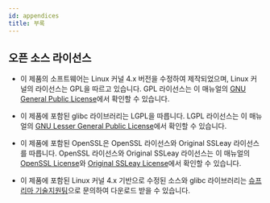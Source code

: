 ```yaml
---
id: appendices
title: 부록
---
```



<DocumentA />

## 오픈 소스 라이선스

* 이 제품의 소프트웨어는 Linux 커널 4.x 버전을 수정하여 제작되었으며, Linux 커널의 라이선스는 GPL을 따르고 있습니다. GPL 라이선스는 이 매뉴얼의 [GNU General Public License](#gnu-general-public-license)에서 확인할 수 있습니다.

* 이 제품에 포함된 glibc 라이브러리는 LGPL을 따릅니다. LGPL 라이선스는 이 매뉴얼의 [GNU Lesser General Public License](#gnu-lesser-general-public-license)에서 확인할 수 있습니다.

* 이 제품에 포함된 OpenSSL은 OpenSSL 라이선스와 Original SSLeay 라이선스를 따릅니다. OpenSSL 라이선스와 Original SSLeay 라이선스는 이 매뉴얼의 [OpenSSL License](#openssl-license)와 [Original SSLeay License](#original-ssleay-license)에서 확인할 수 있습니다.

* 이 제품에 포함된 Linux 커널 4.x 기반으로 수정된 소스와 glibc 라이브러리는 [슈프리마 기술지원팀](https://support.supremainc.com/)으로 문의하여 다운로드 받을 수 있습니다.


<DocumentB />


<DocumentC />


<DocumentD />


<DocumentE />
